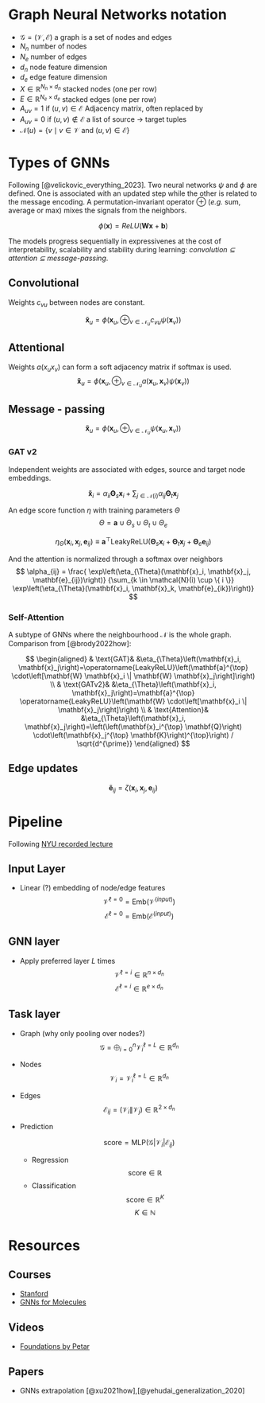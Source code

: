 # Graph Neural Networks notation

- $\mathcal{G} = (\mathcal{V}, \mathcal{E})$  a graph is a set of nodes and edges
- $N_n$  number of nodes
- $N_e$  number of edges
- $d_n$  node feature dimension
- $d_e$  edge feature dimension
- $X \in \mathbb{R}^{N_n \times d_n}$  stacked nodes (one per row)
- $E \in \mathbb{R}^{N_e \times d_e}$  stacked edges (one per row)
- $A_{uv} = 1$ if $(u,v) \in \mathcal{E}$  Adjacency matrix, often replaced by
- $A_{uv} = 0$ if $(u,v) \notin \mathcal{E}$  a list of source $\to$ target tuples
- $\mathcal{N}(u) = \left\{ v \mid v \in \mathcal{V} \text{ and } (u, v) \in \mathcal{E} \right\}$


# Types of GNNs
Following [@velickovic_everything_2023].
Two neural networks $\psi$ and $\phi$ are defined.
One is associated with an updated step while the other is related to the message encoding.
A permutation-invariant operator $\oplus$ (_e.g._ sum, average or max) mixes the signals from the neighbors.

$$
\phi(\mathbf{x}) = ReLU(\mathbf{Wx} + \mathbf{b})
$$

The models progress sequentially in expressivenes at the cost of interpretability, scalability and stability during learning:
_convolution ⊆ attention ⊆ message-passing_.

## Convolutional
Weights $c_{vu}$ between nodes are constant.

$$\mathbf{\tilde x}_u=\phi\left(\mathbf{x}_u, \oplus_{v \in \mathcal{N}_u} c_{v u} \psi\left(\mathbf{x}_v\right)\right)$$

## Attentional
Weights $a(x_u x_v)$ can form a soft adjacency matrix if softmax is used.
$$\mathbf{\tilde x}_u=\phi\left(\mathbf{x}_u, \oplus_{v \in \mathcal{N}_u} a(\mathbf{x}_u, \mathbf{x}_v) \psi\left(\mathbf{x}_v\right)\right)$$

## Message - passing
$$\mathbf{\tilde x}_u=\phi\left(\mathbf{x}_u, \oplus_{v \in \mathcal{N}_u} \psi(\mathbf{x}_u, \mathbf{x}_v)\right)$$

### GAT v2

Independent weights are associated with edges, source and target node embeddings.

$$
\mathbf{\tilde x}_i = \alpha_{ii}\mathbf{\Theta}_{s}\mathbf{x}_{i} +
        \sum_{j \in \mathcal{N}(i)}
        \alpha_{ij}\mathbf{\Theta}_{t}\mathbf{x}_{j}
$$

An edge score function $\eta$ with training parameters $\Theta$
$$
\Theta = \mathbf{a} \cup \Theta_s \cup \Theta_t \cup \Theta_e
$$

$$
\eta_{\Theta}(\mathbf{x}_i, \mathbf{x}_j, \mathbf{e}_{ij}) \equiv \mathbf{a}^{\top}\mathrm{LeakyReLU}\left(
        \mathbf{\Theta}_{s} \mathbf{x}_i
        + \mathbf{\Theta}_{t} \mathbf{x}_j
        + \mathbf{\Theta}_{e} \mathbf{e}_{ij}
        \right)
$$

And the attention is normalized through a softmax over neighbors
$$
\alpha_{ij} =
        \frac{
        \exp\left(\eta_{\Theta}(\mathbf{x}_i, \mathbf{x}_j, \mathbf{e}_{ij})\right)}
        {\sum_{k \in \mathcal{N}(i) \cup \{ i \}}
        \exp\left(\eta_{\Theta}(\mathbf{x}_i, \mathbf{x}_k, \mathbf{e}_{ik})\right)}
$$

### Self-Attention

A subtype of GNNs where the neighbourhood $\mathcal{N}$ is the whole graph.
Comparison from [@brody2022how]:

$$
\begin{aligned}
& \text{GAT}& &\eta_{\Theta}\left(\mathbf{x}_i, \mathbf{x}_j\right)=\operatorname{LeakyReLU}\left(\mathbf{a}^{\top} \cdot\left[\mathbf{W} \mathbf{x}_i \| \mathbf{W} \mathbf{x}_j\right]\right) \\
& \text{GATv2}& &\eta_{\Theta}\left(\mathbf{x}_i, \mathbf{x}_j\right)=\mathbf{a}^{\top} \operatorname{LeakyReLU}\left(\mathbf{W} \cdot\left[\mathbf{x}_i \| \mathbf{x}_j\right]\right) \\
& \text{Attention}& &\eta_{\Theta}\left(\mathbf{x}_i, \mathbf{x}_j\right)=\left(\left(\mathbf{x}_i^{\top} \mathbf{Q}\right) \cdot\left(\mathbf{x}_j^{\top} \mathbf{K}\right)^{\top}\right) / \sqrt{d^{\prime}}
\end{aligned}
$$

## Edge updates

$$
\mathbf{\tilde e}_{ij} = \zeta(\mathbf{x}_i, \mathbf{x}_j, \mathbf{e}_{ij})
$$

# Pipeline

Following [NYU recorded lecture](https://www.youtube.com/watch?v=Iiv9R6BjxHM)

## Input Layer
  - Linear (?) embedding of node/edge features
  $$\mathcal{V}^{\ell = 0} = \text{Emb}\left(\mathcal{V}^{(input)}\right)$$
  $$\mathcal{E}^{\ell = 0} = \text{Emb}\left(\mathcal{E}^{(input)}\right)$$

## GNN layer
  - Apply preferred layer $L$ times
  $$\mathcal{V}^{\ell = i} \in \mathbb{R}^{n \times {d_n}}$$
  $$\mathcal{E}^{\ell = i} \in \mathbb{R}^{e \times {d_n}}$$

## Task layer

  - Graph (why only pooling over nodes?)
  $$\mathcal{G} = \bigoplus_{i=0}^{n}{\mathcal{V}_i^{\ell = L}} \in \mathbb{R}^{d_n}$$

  - Nodes
  $$\mathcal{V}_i = \mathcal{V}_i^{\ell = L} \in \mathbb{R}^{d_n}$$
  
  - Edges
  $$\mathcal{E}_{ij} = \left( \mathcal{V}_i \| \mathcal{V}_j \right) \in \mathbb{R}^{2 \times d_n}$$

- Prediction

  $$\text{score} = \text{MLP}(\mathcal{G} | \mathcal{V}_i | \mathcal{E}_{ij})$$

  - Regression
  $$\text{score} \in \mathbb{R}$$
  - Classification
  $$\text{score} \in \mathbb{R}^{K}$$
  $$K \in \mathbb{N}$$

# Resources

## Courses
- [Stanford](https://web.stanford.edu/class/cs224w/)
- [GNNs for Molecules](https://dmol.pub/index.html)

## Videos
- [Foundations by Petar](https://www.youtube.com/watch?v=uF53xsT7mjc)

## Papers

- GNNs extrapolation [@xu2021how],[@yehudai_generalization_2020]

